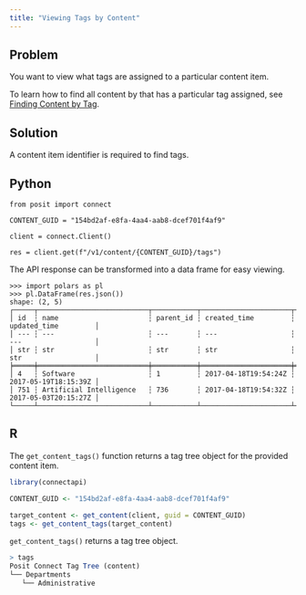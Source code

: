```yaml
---
title: "Viewing Tags by Content"
---
```


## Problem

You want to view what tags are assigned to a particular content item.

:::{.callout-note}

To learn how to find all content by that has a particular tag assigned, see [Finding Content by Tag](../../content/finding-content-by-tag/index.qmd).

:::

## Solution

A content item identifier is required to find tags.

::: {.panel-tabset group="language"}

## Python

```.python
from posit import connect

CONTENT_GUID = "154bd2af-e8fa-4aa4-aab8-dcef701f4af9"

client = connect.Client()

res = client.get(f"/v1/content/{CONTENT_GUID}/tags")
```

The API response can be transformed into a data frame for easy viewing.

```.python
>>> import polars as pl
>>> pl.DataFrame(res.json())
shape: (2, 5)
┌─────┬───────────────────────────┬───────────┬──────────────────────┬──────────────────────┐
│ id  ┆ name                      ┆ parent_id ┆ created_time         ┆ updated_time         │
│ --- ┆ ---                       ┆ ---       ┆ ---                  ┆ ---                  │
│ str ┆ str                       ┆ str       ┆ str                  ┆ str                  │
╞═════╪═══════════════════════════╪═══════════╪══════════════════════╪══════════════════════╡
│ 4   ┆ Software                  ┆ 1         ┆ 2017-04-18T19:54:24Z ┆ 2017-05-19T18:15:39Z │
│ 751 ┆ Artificial Intelligence   ┆ 736       ┆ 2017-04-18T19:54:32Z ┆ 2017-05-03T20:15:27Z │
└─────┴───────────────────────────┴───────────┴──────────────────────┴──────────────────────┘
```


## R

The `get_content_tags()` function returns a tag tree object for the provided content item.

```.r
library(connectapi)

CONTENT_GUID <- "154bd2af-e8fa-4aa4-aab8-dcef701f4af9"

target_content <- get_content(client, guid = CONTENT_GUID)
tags <- get_content_tags(target_content)
```

`get_content_tags()` returns a tag tree object.

```.r
> tags
Posit Connect Tag Tree (content)
└── Departments
   └── Administrative
```

:::
